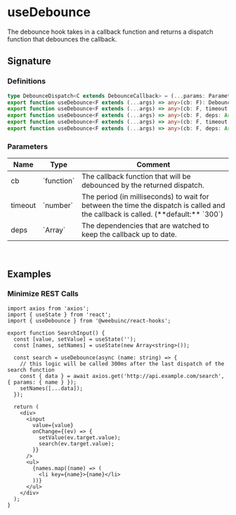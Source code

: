 
<Meta title='documentation/debounce/useDebounce' />

# useDebounce

The debounce hook takes in a callback function and returns a dispatch function that debounces the callback.

## Signature

### Definitions

```typescript
type DebounceDispatch<C extends DebounceCallback> = (...params: Parameters<C>) => Awaited<void>;
export function useDebounce<F extends (...args) => any>(cb: F): DebounceDispatch<F>;
export function useDebounce<F extends (...args) => any>(cb: F, timeout: number): DebounceDispatch<F>;
export function useDebounce<F extends (...args) => any>(cb: F, deps: Array<any>): DebounceDispatch<F>;
export function useDebounce<F extends (...args) => any>(cb: F, timeout: number, deps: Array<any>): DebounceDispatch<F>;
export function useDebounce<F extends (...args) => any>(cb: F, deps: Array<any>, timeout: number): DebounceDispatch<F>;
```

### Parameters

<table style={{ textAlign: 'left' }}>
  <thead>
    <tr>
      <th>Name</th>
      <th>Type</th>
      <th style={{ width: '100%' }}>Comment</th>
    </tr>
  </thead>
  <tbody>
    <tr>
      <td>cb</td>
      <td>`function`</td>
      <td>The callback function that will be debounced by the returned dispatch.</td>
    </tr>
    <tr>
      <td>timeout</td>
      <td>`number`</td>
      <td>
        The period (in milliseconds) to wait for between the time the dispatch is called and the callback is called. (**default:** `300`)
      </td>
    </tr>
    <tr>
      <td>deps</td>
      <td>`Array<any>`</td>
      <td>
        The dependencies that are watched to keep the callback up to date.
      </td>
    </tr>
  </tbody>
</table>

<br />

## Examples

### Minimize REST Calls

```tsx
import axios from 'axios';
import { useState } from 'react';
import { useDebounce } from '@weebuinc/react-hooks';

export function SearchInput() {
  const [value, setValue] = useState('');
  const [names, setNames] = useState(new Array<string>());

  const search = useDebounce(async (name: string) => {
    // this logic will be called 300ms after the last dispatch of the search function
    const { data } = await axios.get('http://api.example.com/search', { params: { name } });
    setNames([...data]);
  });

  return (
    <div>
      <input
        value={value}
        onChange={(ev) => {
          setValue(ev.target.value);
          search(ev.target.value);
        }}
      />
      <ul>
        {names.map((name) => (
          <li key={name}>{name}</li>
        ))}
      </ul>
    </div>
  );
}
```
